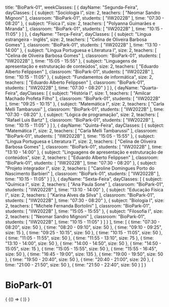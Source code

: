   title: "BioPark-01",
  weekClasses: [
    {
      dayName: "Segunda-Feira",
      dayClasses: [
        {
          subject: "Sociologia I",
          size: 2,
          teachers: [
            "Neomar Sandro Mignoni"
          ],
          classroom: "BioPark-01",
          students: [
            "IIW2022B"
          ],
          time: "07:30 - 08:20"
        },
        {
          subject: "Física I",
          size: 2,
          teachers: [
            "Polyanna Guimarães e Miranda"
          ],
          classroom: "BioPark-01",
          students: [
            "IIW2022B"
          ],
          time: "10:15 - 11:05"
        }
      ]
    },
    {
      dayName: "Terça-Feira",
      dayClasses: [
        {
          subject: "Lingua estrangeira - Inglês",
          size: 2,
          teachers: [
            "Celina de Oliveira Barbosa Gomes"
          ],
          classroom: "BioPark-01",
          students: [
            "IIW2022B"
          ],
          time: "13:10 - 14:00"
        },
        {
          subject: "Língua Portuguesa e Literatura I",
          size: 2,
          teachers: [
            "Celina de Oliveira Barbosa Gomes"
          ],
          classroom: "BioPark-01",
          students: [
            "IIW2022B"
          ],
          time: "15:05 - 15:55"
        },
        {
          subject: "Linguagens de apresentação e estruturação de conteúdos",
          size: 2,
          teachers: [
            "Eduardo Alberto Felippsen"
          ],
          classroom: "BioPark-01",
          students: [
            "IIW2022B"
          ],
          time: "10:15 - 11:05"
        },
        {
          subject: "Fundamentos de informática",
          size: 2,
          teachers: [
            "Eduardo Alberto Felippsen"
          ],
          classroom: "BioPark-01",
          students: [
            "IIW2022B"
          ],
          time: "07:30 - 08:20"
        }
      ]
    },
    {
      dayName: "Quarta-Feira",
      dayClasses: [
        {
          subject: "História I",
          size: 1,
          teachers: [
            "Amilcar Machado Profeta Filho"
          ],
          classroom: "BioPark-01",
          students: [
            "IIW2022B"
          ],
          time: "09:25 - 10:15"
        },
        {
          subject: "Matemática I",
          size: 2,
          teachers: [
            "Carla Melli Tambarussi"
          ],
          classroom: "BioPark-01",
          students: [
            "IIW2022B"
          ],
          time: "07:30 - 08:20"
        },
        {
          subject: "Lógica de programação",
          size: 2,
          teachers: [
            "Rafael Luis Bartz"
          ],
          classroom: "BioPark-01",
          students: [
            "IIW2022B"
          ],
          time: "10:15 - 11:05"
        }
      ]
    },
    {
      dayName: "Quinta-Feira",
      dayClasses: [
        {
          subject: "Matemática I",
          size: 2,
          teachers: [
            "Carla Melli Tambarussi"
          ],
          classroom: "BioPark-01",
          students: [
            "IIW2022B"
          ],
          time: "15:05 - 15:55"
        },
        {
          subject: "Língua Portuguesa e Literatura I",
          size: 2,
          teachers: [
            "Celina de Oliveira Barbosa Gomes"
          ],
          classroom: "BioPark-01",
          students: [
            "IIW2022B"
          ],
          time: "13:10 - 14:00"
        },
        {
          subject: "Linguagens de apresentação e estruturação de conteúdos",
          size: 2,
          teachers: [
            "Eduardo Alberto Felippsen"
          ],
          classroom: "BioPark-01",
          students: [
            "IIW2022B"
          ],
          time: "07:30 - 08:20"
        },
        {
          subject: "Projeto integrador I",
          size: 2,
          teachers: [
            "Caroline Domingues Porto do Nascimento Barbieri"
          ],
          classroom: "BioPark-01",
          students: [
            "IIW2022B"
          ],
          time: "10:15 - 11:05"
        }
      ]
    },
    {
      dayName: "Sexta-Feira",
      dayClasses: [
        {
          subject: "Química I",
          size: 2,
          teachers: [
            "Ana Paula Sone"
          ],
          classroom: "BioPark-01",
          students: [
            "IIW2022B"
          ],
          time: "13:10 - 14:00"
        },
        {
          subject: "Educação Física I",
          size: 2,
          teachers: [
            "Karina Alves da Silva"
          ],
          classroom: "BioPark-01",
          students: [
            "IIW2022B"
          ],
          time: "07:30 - 08:20"
        },
        {
          subject: "Biologia I",
          size: 2,
          teachers: [
            "Michele Fernanda Bortolini"
          ],
          classroom: "BioPark-01",
          students: [
            "IIW2022B"
          ],
          time: "15:05 - 15:55"
        },
        {
          subject: "Filosofia I",
          size: 2,
          teachers: [
            "Neomar Sandro Mignoni"
          ],
          classroom: "BioPark-01",
          students: [
            "IIW2022B"
          ],
          time: "10:15 - 11:05"
        }
      ]
    }
  ],
  time: [
    {
      time: "07:30 - 08:20",
      size: 50
    },
    {
      time: "08:20 - 09:10",
      size: 50
    },
    {
      time: "09:10 - 09:25",
      size: 15
    },
    {
      time: "09:25 - 10:15",
      size: 50
    },
    {
      time: "10:15 - 11:05",
      size: 50
    },
    {
      time: "11:05 - 11:55",
      size: 50
    },
    {
      time: "11:55 - 13:10",
      size: 75
    },
    {
      time: "13:10 - 14:00",
      size: 50
    },
    {
      time: "14:00 - 14:50",
      size: 50
    },
    {
      time: "14:50 - 15:05",
      size: 15
    },
    {
      time: "15:05 - 15:55",
      size: 50
    },
    {
      time: "15:55 - 16:45",
      size: 50
    },
    {
      time: "16:45 - 19:00",
      size: 135
    },
    {
      time: "19:00 - 19:50",
      size: 50
    },
    {
      time: "19:50 - 20:40",
      size: 50
    },
    {
      time: "20:40 - 21:00",
      size: 20
    },
    {
      time: "21:00 - 21:50",
      size: 50
    },
    {
      time: "21:50 - 22:40",
      size: 50
    }
  ]
}

# BioPark-01

<div>
  {
    <BrowserOnly>
      {() => (
        <Grid
          title={data.title}
          weekClasses={data.weekClasses}
          time={data.time}
        />
      )}
    </BrowserOnly>
  }
</div>
